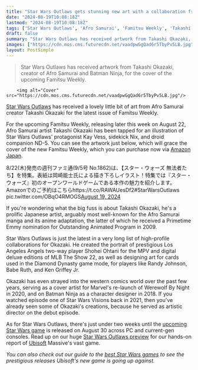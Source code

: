 ```yaml
---
title: "Star Wars Outlaws gets stunning new art with a collaboration from acclaimed manga artist behind Afro Samurai and Batman Ninja"
date: "2024-08-19T10:08:18Z"
lastmod: "2024-08-19T10:08:18Z"
tags: ['Star Wars Outlaws', 'Afro Samurai', 'Famitsu Weekly', 'Takashi Okazaki', 'MLB The Show 22', 'Werewolf By Night', 'Batman Ninja', 'Star Wars Visions', 'PC', 'Ubisoft', 'Open-World Game']
draft: false
summary: "Star Wars Outlaws has received artwork from Takashi Okazaki, creator of Afro Samurai and Batman Ninja, for the cover of the upcoming Famitsu Weekly."
images: ["https://cdn.mos.cms.futurecdn.net/vaadpwGgQad6r5TbyPv5LB.jpg"]
layout: PostSimple
---
```

> Star Wars Outlaws has received artwork from Takashi Okazaki, creator of Afro Samurai and Batman Ninja, for the cover of the upcoming Famitsu Weekly.


        <img alt="Cover" src="https://cdn.mos.cms.futurecdn.net/vaadpwGgQad6r5TbyPv5LB.jpg"/>
        
[Star Wars Outlaws](https://www.gamesradar.com/star-wars-outlaws-guide/) has received a lovely little bit of art from Afro Samurai creator Takashi Okazaki for the latest issue of Famitsu Weekly.

For the upcoming Famitsu Weekly, releasing later this week on August 22, Afro Samurai artist Takashi Okazaki has been tapped for an illustration of Star Wars Outlaws' protagonist Kay Vess, sidekick Nix, and droid companion ND-5. You can see the artwork just below, which will grace the cover of the new Famitsu Weekly, which you can purchase now via [Amazon Japan](https://go.redirectingat.com/?id=92X1161492&xcust=grd_us_1127520202371199016&xs=1&url=https%3A%2F%2Fwww.amazon.co.jp%2Fdp%2FB0DB5BPCKW%3Ftag%3Dfamitsu-5-22&sref=https%3A%2F%2Fwww.gamesradar.com%2Fgames%2Fopen-world%2Fstar-wars-outlaws-gets-stunning-new-art-with-a-collaboration-from-acclaimed-manga-artist-behind-afro-samurai-and-batman-ninja).

8/22(木)発売の週刊ファミ通(9/5号 No.1862)は、【スター・ウォーズ 無法者たち】を特集。表紙は岡崎能士氏による描き下ろしイラスト！特集では『スター・ウォーズ』初のオープンワールドゲームである本作の魅力を紹介します。Amazonでのご予約はこちらhttps://t.co/RAWAUesDf2#StarWarsOutlaws pic.twitter.com/OBqO4RMOGS[August 19, 2024](https://twitter.com/WeeklyFamitsu/status/1825367388453573015)

If you're wondering what the big fuss is about Takashi Okazaki, he's a prolific Japanese artist, arguably most well-known for the Afro Samurai manga and its anime adaptation, the latter of which he received a Primetime Emmy nomination for Outstanding Animated Program in 2009.

Star Wars Outlaws is just the latest in a very long list of high-profile collaborations for Okazaki. He created the portrait of prestigious Los Angeles Angels two-way player Shohei Ohtani for the MPV and digital deluxe editions of MLB The Show 22, as well as designing art for cards used in the Diamond Dynasty game mode, for players like Randy Johnson, Babe Ruth, and Ken Griffey Jr.

Okazaki has even strayed into the western comics world over the past few years, serving as a cover artist for Marvel's re-launch of Werewolf By Night in 2020, and on Batman Ninja as a character designer in 2018. If you watched episode one of Star Wars Visions back in 2021, then you've already seen some of Okazaki's creations, because he served as artistic director on the debut episode.

As for Star Wars Outlaws, there's just under two weeks until the [upcoming Star Wars game](https://www.gamesradar.com/upcoming-star-wars-games/) is released on August 30 across PC and current-gen consoles. Read up on our huge [Star Wars Outlaws preview](https://www.gamesradar.com/games/open-world/star-wars-outlaws-the-big-preview/) for our hands-on report of [Ubisoft](https://www.gamesradar.com/tag/ubisoft/) Massive's vast game.

*You can also check out our guide to the *[<em>best Star Wars games</em>](https://www.gamesradar.com/best-star-wars-games/)* to see the prestigious releases Ubisoft's new game is going up against.*
        